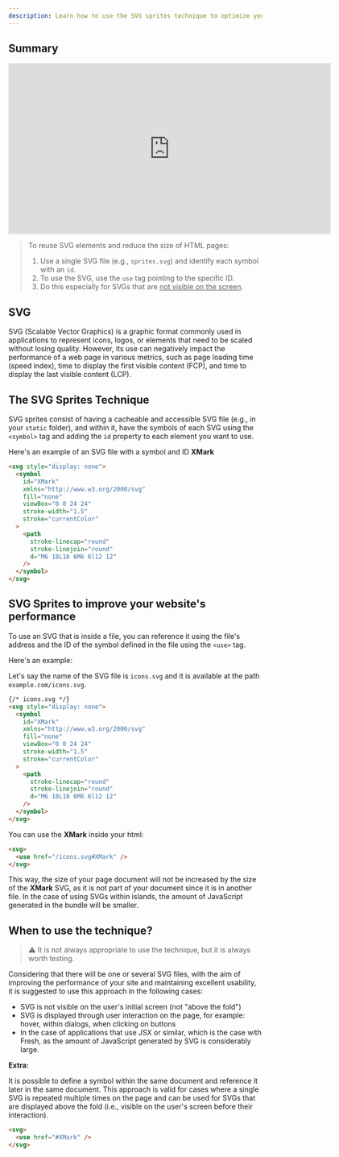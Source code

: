 ```yaml
---
description: Learn how to use the SVG sprites technique to optimize your website's performance
---
```


## Summary

<iframe width="640" height="339" src="https://www.loom.com/embed/e34d5d715f7c4efaae18e4eca799edca" frameborder="0" webkitallowfullscreen mozallowfullscreen allowfullscreen></iframe>

> To reuse SVG elements and reduce the size of HTML pages:
>
> 1. Use a single SVG file (e.g., `sprites.svg`) and identify each symbol with
>    an `id`.
> 2. To use the SVG, use the `use` tag pointing to the specific ID.
> 3. Do this especially for SVGs that are <u>not visible on the screen</u>.

## SVG

SVG (Scalable Vector Graphics) is a graphic format commonly used in applications
to represent icons, logos, or elements that need to be scaled without losing
quality. However, its use can negatively impact the performance of a web page in
various metrics, such as page loading time (speed index), time to display the
first visible content (FCP), and time to display the last visible content (LCP).

## The SVG Sprites Technique

SVG sprites consist of having a cacheable and accessible SVG file (e.g., in your
`static` folder), and within it, have the symbols of each SVG using the
`<symbol>` tag and adding the `id` property to each element you want to use.

Here's an example of an SVG file with a symbol and ID **XMark**

```html
<svg style="display: none">
  <symbol
    id="XMark"
    xmlns="http://www.w3.org/2000/svg"
    fill="none"
    viewBox="0 0 24 24"
    stroke-width="1.5"
    stroke="currentColor"
  >
    <path
      stroke-linecap="round"
      stroke-linejoin="round"
      d="M6 18L18 6M6 6l12 12"
    />
  </symbol>
</svg>
```

## SVG Sprites to improve your website's performance

To use an SVG that is inside a file, you can reference it using the file's
address and the ID of the symbol defined in the file using the `<use>` tag.

Here's an example:

Let's say the name of the SVG file is `icons.svg` and it is available at the
path `example.com/icons.svg`.

```html
{/* icons.svg */}
<svg style="display: none">
  <symbol
    id="XMark"
    xmlns="http://www.w3.org/2000/svg"
    fill="none"
    viewBox="0 0 24 24"
    stroke-width="1.5"
    stroke="currentColor"
  >
    <path
      stroke-linecap="round"
      stroke-linejoin="round"
      d="M6 18L18 6M6 6l12 12"
    />
  </symbol>
</svg>
```

You can use the **XMark** inside your html:

```html
<svg>
  <use href="/icons.svg#XMark" />
</svg>
```

This way, the size of your page document will not be increased by the size of
the **XMark** SVG, as it is not part of your document since it is in another
file. In the case of using SVGs within islands, the amount of JavaScript
generated in the bundle will be smaller.

## When to use the technique?

> ⚠️ It is not always appropriate to use the technique, but it is always worth
> testing.

Considering that there will be one or several SVG files, with the aim of
improving the performance of your site and maintaining excellent usability, it
is suggested to use this approach in the following cases:

- SVG is not visible on the user's initial screen (not "above the fold")
- SVG is displayed through user interaction on the page, for example: hover,
  within dialogs, when clicking on buttons
- In the case of applications that use JSX or similar, which is the case with
  Fresh, as the amount of JavaScript generated by SVG is considerably large.

**Extra:**

It is possible to define a symbol within the same document and reference it
later in the same document. This approach is valid for cases where a single SVG
is repeated multiple times on the page and can be used for SVGs that are
displayed above the fold (i.e., visible on the user's screen before their
interaction).

```html
<svg>
  <use href="#XMark" />
</svg>
```
